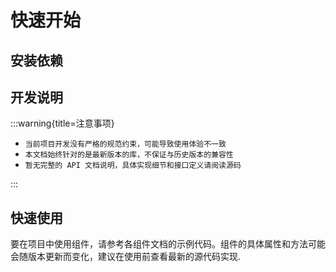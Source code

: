 # 快速开始


## 安装依赖

<PackageManagerTabs command="install zs_library" />

## 开发说明

:::warning{title=注意事项}

- `当前项目开发没有严格的规范约束，可能导致使用体验不一致`
- `本文档始终针对的是最新版本的库，不保证与历史版本的兼容性`
- `暂无完整的 API 文档说明，具体实现细节和接口定义请阅读源码`

:::

## 快速使用

要在项目中使用组件，请参考各组件文档的示例代码。组件的具体属性和方法可能会随版本更新而变化，建议在使用前查看最新的源代码实现.
